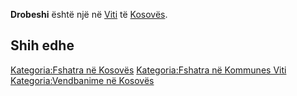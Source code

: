 {{Fshat në 
 | Emri                = Drobeshi
 | EmriAlt                = 
 | NAME_SHORT_FORM=      
 | NAME_GENERIC=      
 | NAME_SORT_NAME_RO=      DROBESHI
 | FULL_NAME_RO = Drobeshi
 | FULL_NAME_ND_RO=Drobeshi
 | SORT_NAME_RG=DROBESHI
 | FULL_NAME_RG=Drobeshi
 | FULL_NAME_ND_RG=Drobeshi
 | SRP_NAME_SHORT_FORM=      
 | SRP_NAME_GENERIC=      
 | SRP_NAME_SORT_NAME_RO=      
 | SRP_FULL_NAME_RO = 
 | SRP_FULL_NAME_ND_RO=
 | SRP_SORT_NAME_RG=
 | SRP_FULL_NAME_RG=
 | SRP_FULL_NAME_ND_RG=
 | Emri (Rasa dhanore) = 
 | Figura              = 
 | Shteti              = Kosovo
 | Komuna              = Viti
 | Kodi postar         = 
 | Sipërfaqja          = 

 | Popullsia           = 

 | Regj. i popullsisë  = 
 | Dend. e popullsisë  = 
 | Faqja zyrtare       = 
 <!--- Koordinatat ----> 
 | Gjerësia            = 42.316667
 | Gjatësia            = 21.336111
 | Lartësia            = 
}}
'''Drobeshi''' është një [[]] në [[Viti]] të [[Kosovës]].

<!-- == Gjeografia == -->
<!-- == Historia == -->
<!-- == Demografia == -->
== Shih edhe ==
{{Komuna Viti}}
{{Kosovo-Administrata-Cung}}

[[Kategoria:Fshatra në Kosovës]]
[[Kategoria:Fshatra në Kommunes Viti]]
[[Kategoria:Vendbanime në Kosovës]]